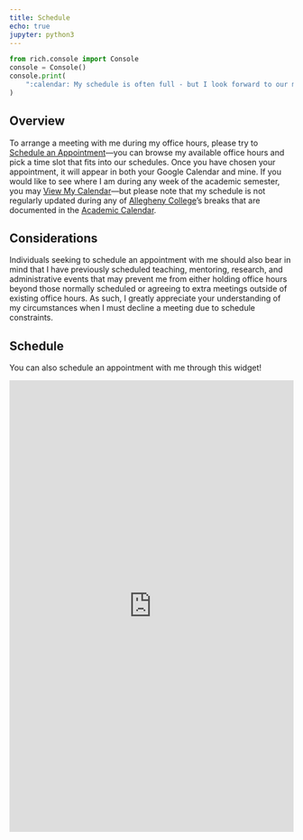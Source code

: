 ```yaml
---
title: Schedule
echo: true
jupyter: python3
---
```


```python
from rich.console import Console
console = Console()
console.print(
    ":calendar: My schedule is often full - but I look forward to our meeting!"
)
```

## Overview

To arrange a meeting with me during my office hours, please try to <a
href="https://calendar.app.google/PJcK4hv1zBNMg3Sv5">Schedule
an Appointment</a>&mdash;you can browse my available office hours and pick a
time slot that fits into our schedules. Once you have chosen your appointment,
it will appear in both your Google Calendar and mine. If you would like to see
where I am during any week of the academic semester, you may <a
href="http://www.google.com/calendar/embed?src=gkapfham%40allegheny.edu&ctz=America/New_York">View
My Calendar</a>&mdash;but please note that my schedule is not regularly updated
during any of <a href="http://www.allegheny.edu">Allegheny College</a>'s breaks
that are documented in the <a href =
"http://sites.allegheny.edu/dean/academic-calendar/">Academic Calendar</a>.

## Considerations

Individuals seeking to schedule an appointment with me should also bear in mind
that I have previously scheduled teaching, mentoring, research, and
administrative events that may prevent me from either holding office hours
beyond those normally scheduled or agreeing to extra meetings outside of
existing office hours. As such, I greatly appreciate your understanding of my
circumstances when I must decline a meeting due to schedule constraints.

## Schedule

You can also schedule an appointment with me through this widget!

<iframe src="https://calendar.google.com/calendar/appointments/schedules/AcZssZ1JEAQfUpRIlkRnAhIetnHZeUMLKTtD1Ahawn8xsXvKpxY2BntK8RmZUFOfA73-5oiQ-fOZxZP-?gv=true" style="border: 0" width="100%" height="800" frameborder="0"></iframe>

